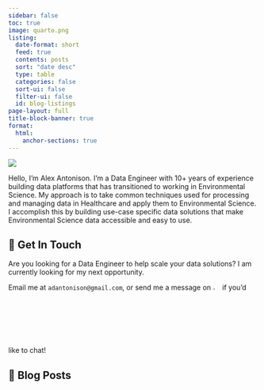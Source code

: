 ```yaml
---
sidebar: false
toc: true
image: quarto.png
listing:
  date-format: short
  feed: true
  contents: posts
  sort: "date desc"
  type: table
  categories: false
  sort-ui: false
  filter-ui: false
  id: blog-listings
page-layout: full
title-block-banner: true
format:
  html:
    anchor-sections: true
---
```


::: {layout="[21,79]" .profile-header}

![](images/alex_headshot.jpg){.profile-pic}

Hello, I’m Alex Antonison. I'm a Data Engineer with 10+ years of experience building data platforms that has transitioned to working in Environmental Science. My approach is to take common techniques used for processing and managing data in Healthcare and apply them to Environmental Science. I accomplish this by building use-case specific data solutions that make Environmental Science data accessible and easy to use.

:::

## 💼 Get In Touch

Are you looking for a Data Engineer to help scale your data solutions? I am currently looking for my next opportunity.

Email me at `adantonison@gmail.com`, or send me a message on [![](images/icon-linkedin.png){width="3%"}](https://www.linkedin.com/in/alexantonison/) if you'd like to chat!


## 📮 Blog Posts

::: {#blog-listings}
:::